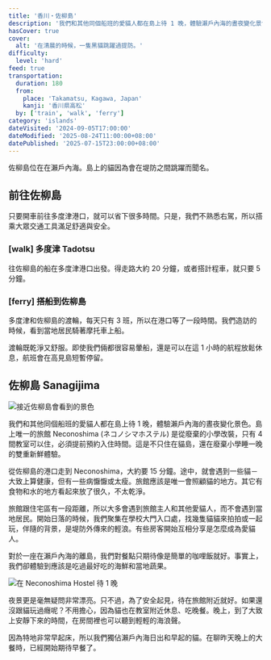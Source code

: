 ```yaml
---
title: '香川・佐柳島'
description: '我們和其他同個船班的愛貓人都在島上待 1 晚，體驗瀨戶內海的晝夜變化景色。島上唯一的旅館 Neconoshima (ネコノシマホステル) 是從廢棄的小學改裝，只有 4 間教室可以住，必須提前預約入住時間。這是不只住在貓島，還在廢棄小學睡一晚的雙重新鮮體驗。'
hasCover: true
cover:
  alt: '在清晨的時候，一隻黑貓跳躍過提防。'
difficulty:
  level: 'hard'
feed: true
transportation:
  duration: 180
  from:
    place: 'Takamatsu, Kagawa, Japan'
    kanji: '香川県高松'
  by: ['train', 'walk', 'ferry']
category: 'islands'
dateVisited: '2024-09-05T17:00:00'
dateModified: '2025-08-24T11:00:00+08:00'
datePublished: '2025-07-15T23:00:00+08:00'
---
```



佐柳島位在在瀨戶內海。島上的貓因為會在堤防之間跳躍而聞名。

<Abstract transportation={frontmatter.transportation} />

## 前往佐柳島

只要開車前往多度津港口，就可以省下很多時間。只是，我們不熟悉右駕，所以搭乘大眾交通工具滿足舒適與安全。

### [walk] 多度津 Tadotsu

往佐柳島的船在多度津港口出發。得走路大約 20 分鐘，或者搭計程車，就只要 5 分鐘。

### [ferry] 搭船到佐柳島

多度津和佐柳島的渡輪，每天只有 3 班，所以在港口等了一段時間。我們造訪的時候，看到當地居民騎著摩托車上船。

渡輪既乾淨又舒服。即使我們倆都很容易暈船，還是可以在這 1 小時的航程放鬆休息，航班會在高見島短暫停留。

## 佐柳島 Sanagijima

![接近佐柳島會看到的景色](@assets/sanagijima/arriving.jpg)

我們和其他同個船班的愛貓人都在島上待 1 晚，體驗瀨戶內海的晝夜變化景色。島上唯一的旅館 Neconoshima (ネコノシマホステル) 是從廢棄的小學改裝，只有 4 間教室可以住，必須提前預約入住時間。這是不只住在貓島，還在廢棄小學睡一晚的雙重新鮮體驗。

從佐柳島的港口走到 Neconoshima，大約要 15 分鐘。途中，就會遇到一些貓－大致上算健康，但有一些病懨懨或太瘦。旅館應該是唯一會照顧貓的地方。其它有食物和水的地方看起來放了很久，不太乾淨。

旅館跟住宅區有一段距離，所以大多會遇到旅館主人和其他愛貓人，而不會遇到當地居民。開始日落的時候，我們聚集在學校大門入口處，找幾隻貓貓來拍拍或一起玩，伴隨的背景，是堤防外傳來的輕浪。有些房客開始互相分享是怎麼成為愛貓人。

對於一座在瀨戶內海的離島，我們對餐點只期待像是簡單的咖哩飯就好。事實上，我們卻體驗到應該是吃過最好吃的海鮮和當地蔬果。

![在 Neconoshima Hostel 待 1 晚](@assets/sanagijima/entrance.jpg)

夜景更是毫無疑問非常漂亮。只不過，為了安全起見，待在旅館附近就好。如果還沒跟貓玩過癮呢？不用擔心，因為貓也在教室附近休息、吃晚餐。晚上，到了大致上安靜下來的時間，在房間裡也可以聽到輕輕的海浪聲。

因為特地非常早起床，所以我們獨佔瀨戶內海日出和早起的貓。在聊昨天晚上的大餐時，已經開始期待早餐了。
